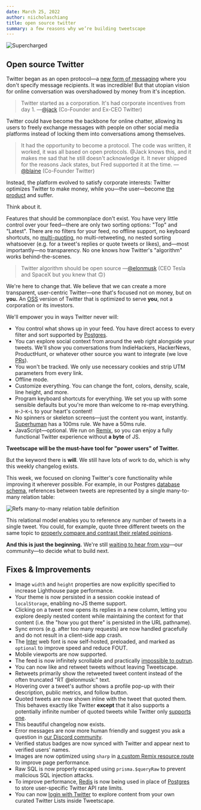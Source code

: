 ```yaml
---
date: March 25, 2022
author: niicholaschiang
title: open source twitter
summary: a few reasons why we’re building tweetscape
---
```


![Supercharged](/ss/supercharged.png)

## Open source Twitter

Twitter began as an open protocol—a [new form of messaging](http://paulgraham.com/twitter.html) where you don't specify message recipients.
It was incredible!
But that utopian vision for online conversation was overshadowed by money from it's inception.

> Twitter started as a corporation.
> It's had corporate incentives from day 1.
> —[@jack](https://twitter.com/jack/status/1473361222825299974) (Co-Founder and Ex-CEO Twitter)

Twitter could have become the backbone for online chatter, allowing its users to freely exchange messages with people on other social media platforms instead of locking them into conversations among themselves.

> It had the opportunity to become a protocol.
> The code was written, it worked, it was all based on open protocols.
> @Jack knows this, and it makes me sad that he still doesn't acknowledge it.
> It never shipped for the reasons Jack states, but Fred supported it at the time.
> —[@blaine](https://twitter.com/blaine/status/1473401448054411266) (Co-Founder Twitter)

Instead, the platform evolved to satisfy corporate interests: Twitter optimizes Twitter to make money, while you—the user—become [the product](https://www.netflix.com/title/81254224) and suffer.

Think about it.

Features that should be commonplace don't exist.
You have very little control over your feed—there are only two sorting options: "Top" and "Latest".
There are no filters for your feed, no offline support, no keyboard shortcuts, no [multi-quoting](https://malcolmocean.com/2021/11/twitter-multi-quote-tweet-design/), no multi-retweeting, no nested sorting whatsoever (e.g. for a tweet's replies or quote tweets or likes), and—most importantly—no transparency.
No one knows how Twitter's "algorithm" works behind-the-scenes.

> Twitter algorithm should be open source
> —[@elonmusk](https://twitter.com/elonmusk/status/1507041396242407424) (CEO Tesla and SpaceX but you knew that 🙃)

We're here to change that.
We believe that we can create a more transparent, user-centric Twitter—one that's focused not on money, but on **you.**
An [OSS](https://github.com/rooteco/tweetscape) version of Twitter that is optimized to serve **you**, not a corporation or its investors.

We'll empower you in ways Twitter never will:

- You control what shows up in your feed. You have direct access to every filter and sort supported by [Postgres](https://www.postgresql.org).
- You can explore social context from around the web right alongside your tweets. We'll show you conversations from IndieHackers, HackerNews, ProductHunt, or whatever other source you want to integrate (we love [PRs](https://github.com/rooteco/tweetscape/pulls)).
- You won't be tracked. We only use necessary cookies and strip UTM parameters from every link.
- Offline mode.
- Customize everything. You can change the font, colors, density, scale, line height, and more.
- Program keyboard shortcuts for everything. We set you up with some sensible defaults but you're more than welcome to re-map everything. `H`-`J`-`K`-`L` to your heart's content!
- No spinners or skeleton screens—just the content you want, instantly. [Superhuman](https://superhuman.com) has a 100ms rule. We have a 50ms rule.
- JavaScript—optional. We run on [Remix](https://remix.run), so you can enjoy a fully functional Twitter experience without **a byte** of JS.

**Tweetscape will be the must-have tool for "power users" of Twitter.**

But the keyword there is **will**.
We still have lots of work to do, which is why this weekly changelog exists.

This week, we focused on cloning Twitter's core functionality while improving it wherever possible.
For example, in our Postgres [database schema](https://github.com/rooteco/tweetscape/blob/develop/db/setup.pgsql), references between tweets are represented by a single many-to-many relation table:

![Refs many-to-many relation table definition](/ss/refs-table-definition.png)

This relational model enables you to reference any number of tweets in a single tweet.
You could, for example, quote three different tweets on the same topic to [properly compare and contrast their related opinions](https://malcolmocean.com/2021/11/twitter-multi-quote-tweet-design/).

**And this is just the beginning.**
We're still [waiting to hear from you](https://discord.gg/3KYQBJwRSS)—our community—to decide what to build next.

## Fixes & Improvements

- Image `width` and `height` properties are now explicitly specified to increase Lighthouse page performance.
- Your theme is now persisted in a session cookie instead of `localStorage`, enabling no-JS theme support.
- Clicking on a tweet now opens its replies in a new column, letting you explore deeply nested content while maintaining the context for that content (i.e. the "how you got there" is persisted in the URL pathname).
- Sync errors (e.g. after too many requests) are now handled gracefully and do not result in a client-side app crash.
- The [Inter](https://rsms.me/inter) web font is now self-hosted, preloaded, and marked as `optional` to improve speed and reduce FOUT.
- Mobile viewports are now supported.
- The feed is now infinitely scrollable and practically [impossible to outrun](https://twitter.com/niicholaschiang/status/1506379774649724928).
- You can now like and retweet tweets without leaving Tweetscape.
- Retweets primarily show the retweeted tweet content instead of the often truncated "RT @elonmusk:" text.
- Hovering over a tweet's author shows a profile pop-up with their description, public metrics, and follow button.
- Quoted tweets are now shown inline with the tweet that quoted them. This behaves exactly like Twitter **except** that it also supports a potentially infinite number of quoted tweets while Twitter only [supports one](https://malcolmocean.com/2021/11/twitter-multi-quote-tweet-design).
- This beautiful changelog now exists.
- Error messages are now more human friendly and suggest you ask a question in [our Discord community](https://discord.gg/3KYQBJwRSS).
- Verified status badges are now synced with Twitter and appear next to verified users' names.
- Images are now optimized using `sharp` in [a custom Remix resource route](https://github.com/rooteco/tweetscape/blob/develop/app/img.server.ts) to improve page performance.
- Raw SQL is now properly escaped using `prisma.$queryRaw` to prevent malicious SQL injection attacks.
- To improve performance, [Redis](https://redis.io) is now being used in place of [Postgres](https://postgresql.org) to store user-specific Twitter API rate limits.
- You can now [login with Twitter](/oauth) to explore content from your own curated Twitter Lists inside Tweetscape.
